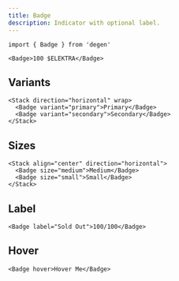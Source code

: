 ```yaml
---
title: Badge
description: Indicator with optional label.
---
```


```tsx
import { Badge } from 'degen'
```

```tsx live=true expand=true
<Badge>100 $ELEKTRA</Badge>
```

## Variants

```tsx live=true
<Stack direction="horizontal" wrap>
  <Badge variant="primary">Primary</Badge>
  <Badge variant="secondary">Secondary</Badge>
</Stack>
```

## Sizes

```tsx live=true
<Stack align="center" direction="horizontal">
  <Badge size="medium">Medium</Badge>
  <Badge size="small">Small</Badge>
</Stack>
```

## Label

```tsx live=true
<Badge label="Sold Out">100/100</Badge>
```

## Hover

```tsx live=true
<Badge hover>Hover Me</Badge>
```
